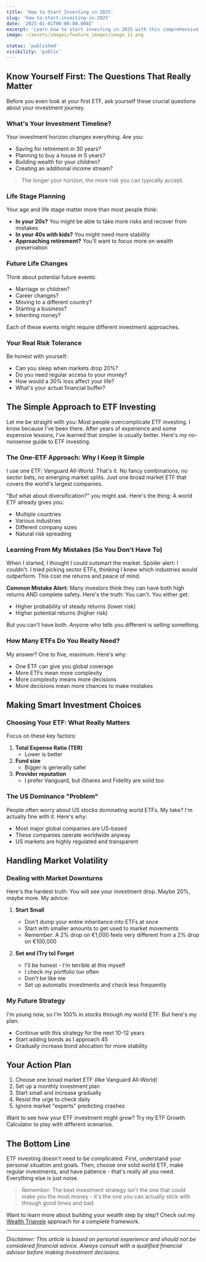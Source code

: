 ```yaml
---
title: 'How to Start Investing in 2025'
slug: 'how-to-start-investing-in-2025'
date: '2025-01-01T00:00:00.000Z'
excerpt: 'Learn how to start investing in 2025 with this comprehensive guide. From understanding your investment timeline to choosing the right ETF, discover a simple yet effective approach to building wealth.'
image: ~/assets/images/feature_images/image_11.png

status: 'published'
visibility: 'public'
---
```


## Know Yourself First: The Questions That Really Matter

Before you even look at your first ETF, ask yourself these crucial questions about your investment journey.

### What's Your Investment Timeline?

Your investment horizon changes everything. Are you:

- Saving for retirement in 30 years?
- Planning to buy a house in 5 years?
- Building wealth for your children?
- Creating an additional income stream?

> The longer your horizon, the more risk you can typically accept.

### Life Stage Planning

Your age and life stage matter more than most people think:

- **In your 20s?** You might be able to take more risks and recover from mistakes
- **In your 40s with kids?** You might need more stability
- **Approaching retirement?** You'll want to focus more on wealth preservation

### Future Life Changes

Think about potential future events:

- Marriage or children?
- Career changes?
- Moving to a different country?
- Starting a business?
- Inheriting money?

Each of these events might require different investment approaches.

### Your Real Risk Tolerance

Be honest with yourself:

- Can you sleep when markets drop 20%?
- Do you need regular access to your money?
- How would a 30% loss affect your life?
- What's your actual financial buffer?

## The Simple Approach to ETF Investing

Let me be straight with you: Most people overcomplicate ETF investing. I know because I've been there. After years of experience and some expensive lessons, I've learned that simpler is usually better. Here's my no-nonsense guide to ETF investing.

### The One-ETF Approach: Why I Keep It Simple

I use one ETF: Vanguard All-World. That's it. No fancy combinations, no sector bets, no emerging market splits. Just one broad market ETF that covers the world's largest companies.

"But what about diversification?" you might ask. Here's the thing: A world ETF already gives you:

- Multiple countries
- Various industries
- Different company sizes
- Natural risk spreading

### Learning From My Mistakes (So You Don't Have To)

When I started, I thought I could outsmart the market. Spoiler alert: I couldn't. I tried picking sector ETFs, thinking I knew which industries would outperform. This cost me returns and peace of mind.

**Common Mistake Alert:** Many investors think they can have both high returns AND complete safety. Here's the truth: You can't. You either get:

- Higher probability of steady returns (lower risk)
- Higher potential returns (higher risk)

But you can't have both. Anyone who tells you different is selling something.

### How Many ETFs Do You Really Need?

My answer? One to five, maximum. Here's why:

- One ETF can give you global coverage
- More ETFs mean more complexity
- More complexity means more decisions
- More decisions mean more chances to make mistakes

## Making Smart Investment Choices

### Choosing Your ETF: What Really Matters

Focus on these key factors:

1. **Total Expense Ratio (TER)**
   - Lower is better
2. **Fund size**
   - Bigger is generally safer
3. **Provider reputation**
   - I prefer Vanguard, but iShares and Fidelity are solid too

### The US Dominance "Problem"

People often worry about US stocks dominating world ETFs. My take? I'm actually fine with it. Here's why:

- Most major global companies are US-based
- These companies operate worldwide anyway
- US markets are highly regulated and transparent

## Handling Market Volatility

### Dealing with Market Downturns

Here's the hardest truth: You will see your investment drop. Maybe 20%, maybe more. My advice:

1. **Start Small**

   - Don't dump your entire inheritance into ETFs at once
   - Start with smaller amounts to get used to market movements
   - Remember: A 2% drop on €1,000 feels very different from a 2% drop on €100,000

2. **Set and (Try to) Forget**
   - I'll be honest - I'm terrible at this myself
   - I check my portfolio too often
   - Don't be like me
   - Set up automatic investments and check less frequently

### My Future Strategy

I'm young now, so I'm 100% in stocks through my world ETF. But here's my plan:

- Continue with this strategy for the next 10-12 years
- Start adding bonds as I approach 45
- Gradually increase bond allocation for more stability

## Your Action Plan

1. Choose one broad market ETF (like Vanguard All-World)
2. Set up a monthly investment plan
3. Start small and increase gradually
4. Resist the urge to check daily
5. Ignore market "experts" predicting crashes

Want to see how your ETF investment might grow? Try my ETF Growth Calculator to play with different scenarios.

## The Bottom Line

ETF investing doesn't need to be complicated. First, understand your personal situation and goals. Then, choose one solid world ETF, make regular investments, and have patience - that's really all you need. Everything else is just noise.

> Remember: The best investment strategy isn't the one that could make you the most money - it's the one you can actually stick with through good times and bad.

Want to learn more about building your wealth step by step? Check out my [Wealth Triangle](/wealth-triangle) approach for a complete framework.

---

_Disclaimer: This article is based on personal experience and should not be considered financial advice. Always consult with a qualified financial advisor before making investment decisions._
